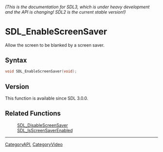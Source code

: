 ====== (This is the documentation for SDL3, which is under heavy development and the API is changing! SDL2 is the current stable version!) ======
= SDL_EnableScreenSaver =

Allow the screen to be blanked by a screen saver.

== Syntax ==

<syntaxhighlight lang='c'>
void SDL_EnableScreenSaver(void);
</syntaxhighlight>

== Version ==

This function is available since SDL 3.0.0.

== Related Functions ==

:[[SDL_DisableScreenSaver]]
:[[SDL_IsScreenSaverEnabled]]

----
[[CategoryAPI]], [[CategoryVideo]]


